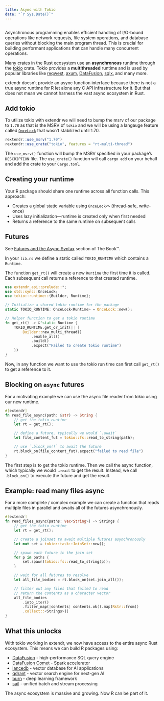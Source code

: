 ```yaml
---
title: Async with Tokio
date: "`r Sys.Date()`"
---
```



```r

```


Asynchronous programming enables efficient handling of I/O-bound operations like network requests, file system operations, and database queries without blocking the main program thread. This is crucial for building performant applications that can handle many concurrent operations. 

Many crates in the Rust ecosystem use an **asynchronous** runtime through the [tokio](https://crates.io/crates/tokio) crate. Tokio provides a **multithreaded** runtime and is used by popular libraries like [reqwest](https://crates.io/crates/reqwest), [axum](https://crates.io/crates/axum), [DataFusion](https://crates.io/crates/datafusion), [sqlx](https://crates.io/crates/sqlx), and many more. 

extendr doesn't provide an async function interface because there is not a true async runtime for R let alone any C API infrastructure for it. But that does not mean we cannot harness the vast async ecosystem in Rust. 

## Add tokio


To utilize tokio with extendr we will need to bump the msrv of our package to `1.70` as that is the MSRV of `tokio` and we will be using a langauge feature called [`OnceLock`](https://doc.rust-lang.org/std/sync/struct.OnceLock.html) that wasn't stabilized until 1.70.


```r
rextendr::use_msrv("1.70")
rextendr::use_crate("tokio", features = "rt-multi-thread")
```

The `use_msrv()` function will bump the MSRV specified in your package's `DESCRIPTION` file. The `use_crate()` function will call `cargo add` on your behalf and add the crate to your `Cargo.toml`. 

## Creating your runtime

Your R package should share one runtime across all function calls. This approach:

- Creates a global static variable using `OnceLock<>` (thread-safe, write-once)
- Uses lazy initialization—runtime is created only when first needed
- Returns a reference to the same runtime on subsequent calls

::: callout-note
## Futures

See [Futures and the Async Syntax](https://doc.rust-lang.org/book/ch17-01-futures-and-syntax.html) section of The Book™.

:::

In your `lib.rs` we define a static called `TOKIO_RUNTIME` which contains a `Runtime`. 

The function `get_rt()` will create a new `Runtime` the first time it is called. Each subsequent call returns a reference to that created runtime. 

```rust
use extendr_api::prelude::*;
use std::sync::OnceLock;
use tokio::runtime::{Builder, Runtime};

// Initialize a shared tokio runtime for the package
static TOKIO_RUNTIME: OnceLock<Runtime> = OnceLock::new();

// Helper function to get a tokio runtime
fn get_rt() -> &'static Runtime {
    TOKIO_RUNTIME.get_or_init(|| {
        Builder::new_multi_thread()
            .enable_all()
            .build()
            .expect("Failed to create tokio runtime")
    })
}
```

Now, in any function we want to use the tokio run time can first call `get_rt()` to get a reference to it.

## Blocking on `async` futures

For a motivating example we can use the async file reader from tokio using our new runtime. 


```rust
#[extendr]
fn read_file_async(path: &str) -> String {
    // get the tokio runtime
    let rt = get_rt();

    // define a future, typically we would `.await`
    let file_content_fut = tokio::fs::read_to_string(path);

    // use `.block_on()` to await the future
    rt.block_on(file_content_fut).expect("failed to read file")
}
```

The first step is to get the tokio runtime. Then we call the async function, which typically we would `.await` to get the result. Instead, we call `.block_on()` to execute the future and get the result.

## Example: read many files async

For a more complete / complex example we can create a function that reads multiple files in parallel and awaits all of the futures asynchronously.


```rust
#[extendr]
fn read_files_async(paths: Vec<String>) -> Strings {
    // get the tokio runtime
    let rt = get_rt();

    // create a joinset to await multiple futures asynchronously
    let mut set = tokio::task::JoinSet::new();

    // spawn each future in the join set
    for p in paths {
        set.spawn(tokio::fs::read_to_string(p));
    }

    // wait for all futures to resolve
    let all_file_bodies = rt.block_on(set.join_all());

    // filter out any files that failed to read
    // return the contents as a character vector
    all_file_bodies
        .into_iter()
        .filter_map(|contents| contents.ok().map(Rstr::from))
        .collect::<Strings>()
}
```

## What this unlocks

With tokio working in extendr, we now have access to the entire async Rust ecosystem. This means we can build R packages using:

- [DataFusion](https://github.com/apache/datafusion) - high-performance SQL query engine
- [DataFusion Comet](https://github.com/apache/datafusion-comet) - Spark accelerator 
- [lancedb](https://github.com/lancedb/lancedb) - vector database for AI applications
- [qdrant](https://github.com/qdrant/qdrant) - vector search engine for next-gen AI
- [burn](https://github.com/tracel-ai/burn) - deep learning framework 
- [sail](https://github.com/lakehq/sail) - unified batch and stream processing

The async ecosystem is massive and growing. Now R can be part of it.
